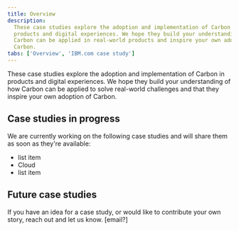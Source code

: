 ```yaml
---
title: Overview
description:
  These case studies explore the adoption and implementation of Carbon in
  products and digital experiences. We hope they build your understanding of how
  Carbon can be applied in real-world products and inspire your own adoption of
  Carbon.
tabs: ['Overview', 'IBM.com case study']
---
```


<PageDescription>

These case studies explore the adoption and implementation of Carbon in products
and digital experiences. We hope they build your understanding of how Carbon can
be applied to solve real-world challenges and that they inspire your own
adoption of Carbon.

</PageDescription>

## Case studies in progress

We are currently working on the following case studies and will share them as
soon as they're available:

- list item
- Cloud
- list item

## Future case studies

If you have an idea for a case study, or would like to contribute your own
story, reach out and let us know. [email?]

